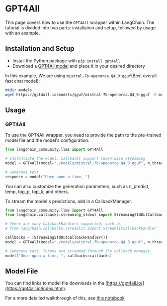 # GPT4All

This page covers how to use the `GPT4All` wrapper within LangChain. The tutorial is divided into two parts: installation and setup, followed by usage with an example.

## Installation and Setup

- Install the Python package with `pip install gpt4all`
- Download a [GPT4All model](https://gpt4all.io/index.html) and place it in your desired directory

In this example, We are using `mistral-7b-openorca.Q4_0.gguf`(Best overall fast chat model):

```bash
mkdir models
wget https://gpt4all.io/models/gguf/mistral-7b-openorca.Q4_0.gguf -O models/mistral-7b-openorca.Q4_0.gguf
```

## Usage

### GPT4All

To use the GPT4All wrapper, you need to provide the path to the pre-trained model file and the model's configuration.

```python
from langchain_community.llms import GPT4All

# Instantiate the model. Callbacks support token-wise streaming
model = GPT4All(model="./models/mistral-7b-openorca.Q4_0.gguf", n_threads=8)

# Generate text
response = model("Once upon a time, ")
```

You can also customize the generation parameters, such as n_predict, temp, top_p, top_k, and others.

To stream the model's predictions, add in a CallbackManager.

```python
from langchain_community.llms import GPT4All
from langchain.callbacks.streaming_stdout import StreamingStdOutCallbackHandler

# There are many CallbackHandlers supported, such as
# from langchain.callbacks.streamlit import StreamlitCallbackHandler

callbacks = [StreamingStdOutCallbackHandler()]
model = GPT4All(model="./models/mistral-7b-openorca.Q4_0.gguf", n_threads=8)

# Generate text. Tokens are streamed through the callback manager.
model("Once upon a time, ", callbacks=callbacks)
```

## Model File

You can find links to model file downloads in the [https://gpt4all.io/](https://gpt4all.io/index.html).

For a more detailed walkthrough of this, see [this notebook](/docs/integrations/llms/gpt4all)

